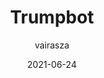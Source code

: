 ---
slug: trumpbot1
title: Trumpbot
date: 2021-06-24
author: vairasza
liveLink: https://app.firecat.red/trumpbot_website
githubLink: https://github.com/vairasza/trumpbot
partners: [Christoph, Max]
tools: [AWS, NodeJS]
imagePath: /images/download.jpeg
imageAlt: President Trump rages about newest Tweets.
text: es war ein wunderbares projekt. schöne sache.
---